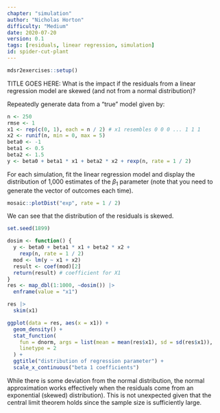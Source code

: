 ```yaml
---
chapter: "simulation"
author: "Nicholas Horton"
difficulty: "Medium"
date: 2020-07-20 
version: 0.1
tags: [residuals, linear regression, simulation]
id: spider-cut-plant
---
```


```r
mdsr2exercises::setup()
```

TITLE GOES HERE: What is the impact if the residuals from a linear regression model are skewed (and not from a normal distribution)?

Repeatedly generate data from a "true" model given by:
```r
n <- 250
rmse <- 1
x1 <- rep(c(0, 1), each = n / 2) # x1 resembles 0 0 0 ... 1 1 1
x2 <- runif(n, min = 0, max = 5)
beta0 <- -1
beta1 <- 0.5
beta2 <- 1.5
y <- beta0 + beta1 * x1 + beta2 * x2 + rexp(n, rate = 1 / 2)
```

For each simulation, fit the linear regression model and display the distribution of 1,000 estimates of the $\beta_1$ parameter (note that you need to generate the vector of outcomes each time).

<!--begin-answer-->

```r
mosaic::plotDist("exp", rate = 1 / 2)
```

We can see that the distribution of the residuals is skewed.


```r
set.seed(1899)
```

```r
dosim <- function() {
  y <- beta0 + beta1 * x1 + beta2 * x2 +
    rexp(n, rate = 1 / 2)
  mod <- lm(y ~ x1 + x2)
  result <- coef(mod)[2]
  return(result) # coefficient for X1
}
res <- map_dbl(1:1000, ~dosim()) |>
  enframe(value = "x1")

res |>
  skim(x1)

ggplot(data = res, aes(x = x1)) +
  geom_density() +
  stat_function(
    fun = dnorm, args = list(mean = mean(res$x1), sd = sd(res$x1)),
    linetype = 2
  ) +
  ggtitle("distribution of regression parameter") +
  scale_x_continuous("beta 1 coefficients")
```

While there is some deviation from the normal distribution, the normal approximation works effectively when the residuals come from an exponential (skewed) distribution).  This is not unexpected given that the 
central limit theorem holds since the sample size is sufficiently large.

<!--end-answer-->


